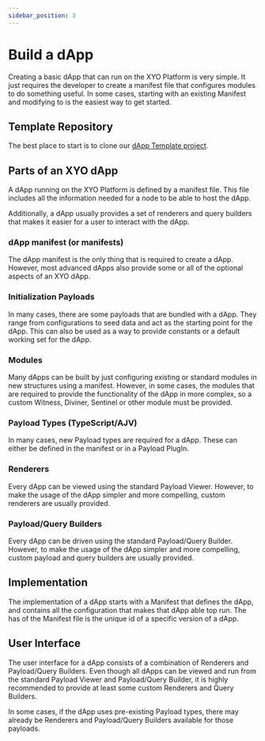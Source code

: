 ```yaml
---
sidebar_position: 3
---
```


# Build a dApp

Creating a basic dApp that can run on the XYO Platform is very simple.  It just requires the developer to create a manifest file that configures modules to do something useful.
In some cases, starting with an existing Manifest and modifying to is the easiest way to get started.

## Template Repository

The best place to start is to clone our [dApp Template project](https://github.com/XYOracleNetwork/custom-dapp-template).

## Parts of an XYO dApp

A dApp running on the XYO Platform is defined by a manifest file.  This file includes all the information needed for a node to be able to host the dApp.

Additionally, a dApp usually provides a set of renderers and query builders that makes it easier for a user to interact with the dApp.

### dApp manifest (or manifests)

The dApp manifest is the only thing that is required to create a dApp.  However, most advanced dApps also provide some or all of the optional aspects of an XYO dApp.

### Initialization Payloads

In many cases, there are some payloads that are bundled with a dApp.  They range from configurations to seed data and act as the starting point for the dApp.
This can also be used as a way to provide constants or a default working set for the dApp.

### Modules

Many dApps can be built by just configuring existing or standard modules in new structures using a manifest.  However, in some cases, the modules that are required to
provide the functionality of the dApp in more complex, so a custom Witness, Diviner, Sentinel or other module must be provided.

### Payload Types (TypeScript/AJV)

In many cases, new Payload types are required for a dApp.  These can either be defined in the manifest or in a Payload PlugIn.

### Renderers

Every dApp can be viewed using the standard Payload Viewer.  However, to make the usage of the dApp simpler and more compelling, custom renderers are usually provided.

### Payload/Query Builders

Every dApp can be driven using the standard Payload/Query Builder.  However, to make the usage of the dApp simpler and more compelling, custom payload and query builders are usually provided.

## Implementation

The implementation of a dApp starts with a Manifest that defines the dApp, and contains all the configuration that makes that dApp able top run.  The has of the Manifest file is the unique
id of a specific version of a dApp.

## User Interface

The user interface for a dApp consists of a combination of Renderers and Payload/Query Builders.  Even though all dApps can be viewed and run from the standard Payload Viewer
and Payload/Query Builder, it is highly recommended to provide at least some custom Renderers and Query Builders.

In some cases, if the dApp uses pre-existing Payload types, there may already be Renderers and Payload/Query Builders available for those payloads.
